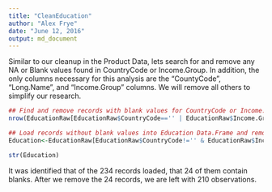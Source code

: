 ```yaml
---
title: "CleanEducation"
author: "Alex Frye"
date: "June 12, 2016"
output: md_document
---
```


Similar to our cleanup in the Product Data, lets search for and remove any NA or Blank values found in CountryCode or Income.Group. In addition, the only columns necessary for this analysis are the "CountyCode", "Long.Name", and "Income.Group" columns. We will remove all others to simplify our research.

```R
## Find and remove records with blank values for CountryCode or Income.Group
nrow(EducationRaw[EducationRaw$CountryCode=='' | EducationRaw$Income.Group=='',])

## Load records without blank values into Education Data.Frame and remove unnecessary columns for this analysis
Education<-EducationRaw[EducationRaw$CountryCode!='' & EducationRaw$Income.Group!='',c("CountryCode", "Long.Name", "Income.Group")]

str(Education)
```

It was identified that of the 234 records loaded, that 24 of them contain blanks. After we remove the 24 records, we are left with 210 observations.

